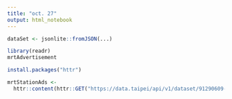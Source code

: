 ```yaml
---
title: "oct. 27"
output: html_notebook
---
```

```r

dataSet <- jsonlite::fromJSON(...)

```

```r
library(readr)
mrtAdvertisement

```

```r
install.packages("httr")

mrtStationAds <- 
  httr::content(httr::GET("https://data.taipei/api/v1/dataset/91290609-2b8b-4130-8ce9-e6085529bc46?scope=resourceAquire&limit=1000"))
```








